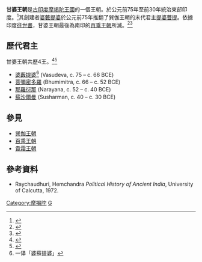 {{noteTA
|T=zh-hans:甘婆王朝;zh-hk:甘華王朝;zh-tw:甘華王朝;
|1=zh-hans:甘婆王朝;zh-hk:甘華王朝;zh-tw:甘華王朝;
}}

{{Infobox Former Country
|conventional_long_name = 甘婆王朝
|common_name = 甘婆王朝
|continent   = Asia
|region      = 
|country     = 
|era         = [[古代|古代]]
|status      = 
|event_start = 
|year_start  = 前75年
|date_start  = 
|event1      = 
|date_event1 = 
|event_end   = 
|year_end    = 前30年
|date_end    = 
|p1          = 巽伽王朝
|flag_p1     = 
|s1          = 百乘王朝
|flag_s1     = 
|image_flag  = 
|flag_type   = 
|image_coat  = 
|image_map   =
|capital           = [[華氏城|華氏城]](今[[巴特那|巴特那]])
|common_languages  = 
|religion          = 
|government_type   = 君主制
|leader1           = 
|year_leader1      =
|leader2           = 
|year_leader2      = 
|title_leader      = 
|legislature       = 
|today             = 
}}

{{印度历史}}
'''甘婆王朝'''是[[古印度|古印度]][[摩揭陀王國|摩揭陀王國]]的一個王朝。於公元前75年至前30年統治東部印度。<ref>{{Cite web |url=https://books.google.co.in/books?id=I6jzBgAAQBAJ&dq |title=INDIAN HISTORY by Dr. Sanjeevkumar Tandle , Page 150 |access-date=2017-07-02 |archive-date=2019-03-27 |archive-url=https://web.archive.org/web/20190327085752/https://books.google.co.in/books?id=I6jzBgAAQBAJ&dq |dead-url=no }}</ref>其創建者[[婆薮提婆·甘婆|婆藪提婆]]於公元前75年推翻了巽伽王朝的末代君主[[提婆菩提|提婆菩提]]。依據印度[[往世書|往世書]]，甘婆王朝最後為南印的[[百乘王朝|百乘王朝]]所滅。<ref>{{Cite web |url=https://books.google.co.in/books?id=rOVpOG6MPMcC&dq |title=History of Ancient India By Rama Shankar Tripathi,Page 189 |access-date=2017-07-02 |archive-date=2019-06-09 |archive-url=https://web.archive.org/web/20190609224139/https://books.google.co.in/books?id=rOVpOG6MPMcC&dq |dead-url=no }}</ref><ref>{{Cite web |url=http://www.ibiblio.org/britishraj/Jackson2/chapter08.html |title=存档副本 |access-date=2017-07-02 |archive-date=2020-02-17 |archive-url=https://web.archive.org/web/20200217163155/http://www.ibiblio.org/britishraj/Jackson2/chapter08.html |dead-url=no }}</ref>

== 歷代君主 ==
甘婆王朝共歷4王。<ref>{{Cite web |url=https://books.google.co.in/books?id=_SbiUXtBzAsC&dq |title=optional Indian history ancient India by Pratiyogita Darpan Editorial Team, Page 121 (The Kanvas) |access-date=2017-07-02 |archive-date=2019-06-15 |archive-url=https://web.archive.org/web/20190615154634/https://books.google.co.in/books?id=_SbiUXtBzAsC&dq |dead-url=no }}</ref><ref>{{Cite web |url=https://books.google.co.in/books?id=R63ACQAAQBAJ&dq |title=World Monarchies and Dynasties By John Middleton,Routledge Publishers, Page 486 (Kanva Dynasty) |access-date=2017-07-02 |archive-date=2019-06-14 |archive-url=https://web.archive.org/web/20190614125120/https://books.google.co.in/books?id=R63ACQAAQBAJ&dq |dead-url=no }}</ref>
* [[婆薮提婆·甘婆|婆藪提婆]]<ref>一译「婆蘇提婆」</ref> (Vasudeva, c. 75 – c. 66 BCE)
* [[菩彌密多羅|菩彌密多羅]] (Bhumimitra, c. 66 – c. 52 BCE)
* [[那羅衍那|那羅衍那]] (Narayana, c. 52 – c. 40 BCE)
* [[蘇沙爾曼|蘇沙爾曼]] (Susharman, c. 40 – c. 30 BCE)





== 參見 ==
*[[巽伽王朝|巽伽王朝]]
*[[百乘王朝|百乘王朝]]
*[[貴霜王朝|貴霜王朝]]

== 參考資料 ==
*Raychaudhuri, Hemchandra ''Political History of Ancient India'', University of Calcutta, 1972.

[[Category:摩揭陀|Category:摩揭陀]]
[[Category:印度王朝|G]]